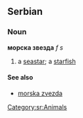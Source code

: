 ==Serbian==
===Noun===
'''морска звезда''' ''f s''
#a [[seastar]]; a [[starfish]]
====See also====
*[[morska zvezda]]
[[Category:sr:Animals]]